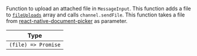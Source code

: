 Function to upload an attached file in `MessageInput`. This function adds a file to [`fileUploads`](../../../contexts/message_input_context.mdx#fileuploads) array and calls `channel.sendFile`.
This function takes a file from [react-native-document-picker](https://www.npmjs.com/package/react-native-document-picker) as parameter.

| Type                |
| ------------------- |
| `(file) => Promise` |
